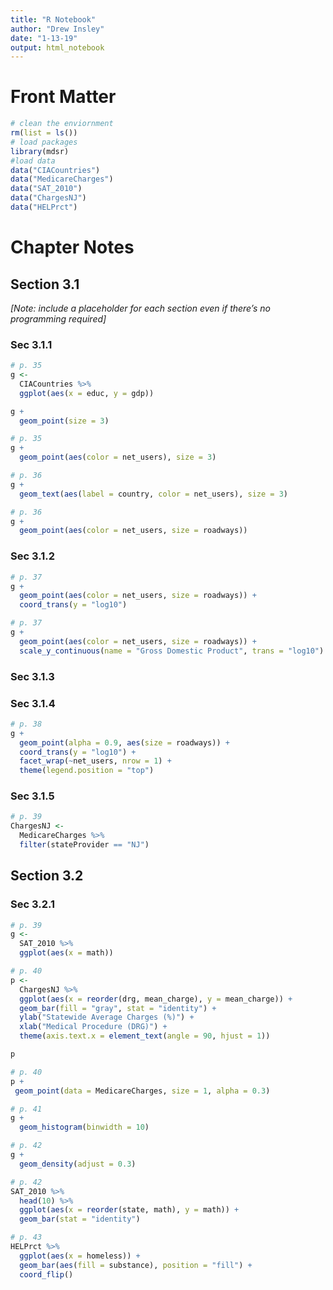 ```yaml
---
title: "R Notebook"
author: "Drew Insley"
date: "1-13-19"
output: html_notebook
---
```


# Front Matter

```r
# clean the enviornment
rm(list = ls())
# load packages
library(mdsr)
#load data
data("CIACountries")
data("MedicareCharges")
data("SAT_2010")
data("ChargesNJ")
data("HELPrct")
```

# Chapter Notes

## Section 3.1

*[Note: include a placeholder for each section even if there's no programming required]*


### Sec 3.1.1

```r
# p. 35
g <-
  CIACountries %>%
  ggplot(aes(x = educ, y = gdp))

g +
  geom_point(size = 3)
```

```r
# p. 35
g +
  geom_point(aes(color = net_users), size = 3)
```

```r
# p. 36
g +
  geom_text(aes(label = country, color = net_users), size = 3)
```


```r
# p. 36
g +
  geom_point(aes(color = net_users, size = roadways))
```

### Sec 3.1.2

```r
# p. 37
g +
  geom_point(aes(color = net_users, size = roadways)) +
  coord_trans(y = "log10")
```

```r
# p. 37
g +
  geom_point(aes(color = net_users, size = roadways)) +
  scale_y_continuous(name = "Gross Domestic Product", trans = "log10")
```

### Sec 3.1.3

### Sec 3.1.4

```r
# p. 38
g +
  geom_point(alpha = 0.9, aes(size = roadways)) +
  coord_trans(y = "log10") +
  facet_wrap(~net_users, nrow = 1) +
  theme(legend.position = "top")
```

### Sec 3.1.5

```r
# p. 39
ChargesNJ <-
  MedicareCharges %>%
  filter(stateProvider == "NJ")
```

## Section 3.2

### Sec 3.2.1

```r
# p. 39
g <-
  SAT_2010 %>%
  ggplot(aes(x = math))
```

```r
# p. 40
p <-
  ChargesNJ %>%
  ggplot(aes(x = reorder(drg, mean_charge), y = mean_charge)) +
  geom_bar(fill = "gray", stat = "identity") +
  ylab("Statewide Average Charges (%)") +
  xlab("Medical Procedure (DRG)") +
  theme(axis.text.x = element_text(angle = 90, hjust = 1))

p
```

```r
# p. 40
p +
 geom_point(data = MedicareCharges, size = 1, alpha = 0.3)
```

```r
# p. 41
g +
  geom_histogram(binwidth = 10)
```

```r
# p. 42
g +
  geom_density(adjust = 0.3)
```

```r
# p. 42
SAT_2010 %>%
  head(10) %>%
  ggplot(aes(x = reorder(state, math), y = math)) +
  geom_bar(stat = "identity")
```

```r
# p. 43
HELPrct %>%
  ggplot(aes(x = homeless)) +
  geom_bar(aes(fill = substance), position = "fill") +
  coord_flip()
```

```r

```



